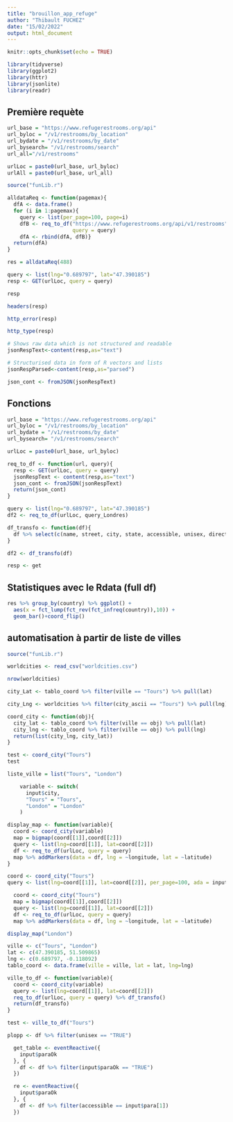 ```yaml
---
title: "brouillon_app_refuge"
author: "Thibault FUCHEZ"
date: "15/02/2022"
output: html_document
---
```


```r
knitr::opts_chunk$set(echo = TRUE)
```

```r
library(tidyverse)
library(ggplot2)
library(httr)
library(jsonlite)
library(readr)
```

## Première requète

```r
url_base = "https://www.refugerestrooms.org/api"
url_byloc = "/v1/restrooms/by_location"
url_bydate = "/v1/restrooms/by_date"
url_bysearch= "/v1/restrooms/search"
url_all="/v1/restrooms"
```

```r
urlLoc = paste0(url_base, url_byloc)
urlAll = paste0(url_base, url_all)
```

```r
source("funLib.r")

alldataReq <- function(pagemax){
  dfA <- data.frame()
  for (i in 1:pagemax){
    query <- list(per_page=100, page=i)
    dfB <- req_to_df("https://www.refugerestrooms.org/api/v1/restrooms",
                     query = query)
    dfA <- rbind(dfA, dfB)}
  return(dfA)
}

res = alldataReq(488)
```

```r
query <- list(lng="0.689797", lat="47.390185")
resp <- GET(urlLoc, query = query)
```

```r
resp
```

```r
headers(resp)
```

```r
http_error(resp)
```

```r
http_type(resp)
```

```r
# Shows raw data which is not structured and readable
jsonRespText<-content(resp,as="text") 
```

```r
# Structurised data in form of R vectors and lists
jsonRespParsed<-content(resp,as="parsed") 
```

```r
json_cont <- fromJSON(jsonRespText)
```

## Fonctions

```r
url_base = "https://www.refugerestrooms.org/api"
url_byloc = "/v1/restrooms/by_location"
url_bydate = "/v1/restrooms/by_date"
url_bysearch= "/v1/restrooms/search"
```

```r
urlLoc = paste0(url_base, url_byloc)
```

```r
req_to_df <- function(url, query){
  resp <- GET(urlLoc, query = query)
  jsonRespText <- content(resp,as="text")
  json_cont <- fromJSON(jsonRespText)
  return(json_cont)
}
```

```r
query <- list(lng="0.689797", lat="47.390185")
df2 <- req_to_df(urlLoc, query_Londres)
```

```r
df_transfo <- function(df){
  df %>% select(c(name, street, city, state, accessible, unisex, directions, comment))
} 
```

```r
df2 <- df_transfo(df)
```

```r
resp <- get
```

## Statistiques avec le Rdata (full df)

```r
res %>% group_by(country) %>% ggplot() +
  aes(x = fct_lump(fct_rev(fct_infreq(country)),10)) +
  geom_bar()+coord_flip()
```

## automatisation à partir de liste de villes

```r
source("funLib.r")
```

```r
worldcities <- read_csv("worldcities.csv")
```

```r
nrow(worldcities)
```

```r
city_Lat <- tablo_coord %>% filter(ville == "Tours") %>% pull(lat)
```

```r
city_Lng <- worldcities %>% filter(city_ascii == "Tours") %>% pull(lng)
```

```r
coord_city <- function(obj){
  city_lat <- tablo_coord %>% filter(ville == obj) %>% pull(lat)
  city_lng <- tablo_coord %>% filter(ville == obj) %>% pull(lng)
  return(list(city_lng, city_lat))
}
```

```r
test <- coord_city("Tours")
test
```

```r
liste_ville = list("Tours", "London")
```

```r
    variable <- switch(
      input$city,
      "Tours" = "Tours",
      "London" = "London"
    )
```

```r
display_map <- function(variable){
  coord <- coord_city(variable)
  map = bigmap(coord[[1]],coord[[2]])
  query <- list(lng=coord[[1]], lat=coord[[2]])
  df <- req_to_df(urlLoc, query = query)
  map %>% addMarkers(data = df, lng = ~longitude, lat = ~latitude)
}
```

```r
coord <- coord_city("Tours")
query <- list(lng=coord[[1]], lat=coord[[2]], per_page=100, ada = input$para[1], accessible = inut$para[2])
```


```r
  coord <- coord_city("Tours")
  map = bigmap(coord[[1]],coord[[2]])
  query <- list(lng=coord[[1]], lat=coord[[2]])
  df <- req_to_df(urlLoc, query = query)
  map %>% addMarkers(data = df, lng = ~longitude, lat = ~latitude)
```

```r
display_map("London")
```

```r
ville <- c("Tours", "London")
lat <- c(47.390185, 51.509865)
lng <- c(0.689797, -0.118092)
tablo_coord <- data.frame(ville = ville, lat = lat, lng=lng)
```

```r
ville_to_df <- function(variable){
  coord <- coord_city(variable)
  query <- list(lng=coord[[1]], lat=coord[[2]])
  req_to_df(urlLoc, query = query) %>% df_transfo()
  return(df_transfo)
}
```

```r
test <- ville_to_df("Tours")
```

```r
plopp <- df %>% filter(unisex == "TRUE")
```

```r
  get_table <- eventReactive({
    input$paraOk
  }, {
    df <- df %>% filter(input$paraOk == "TRUE")
  })
```

```r
  re <- eventReactive({
    input$paraOk
  }, {
    df <- df %>% filter(accessible == input$para[1])
  })
```

